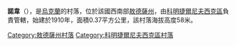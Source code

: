 {{expand|time=2016-09-03T01:16:59+00:00}}
{{unreferenced|time=2016-09-03T01:16:59+00:00}}
{{coord|46|47|9|N|30|49|57|E|scale:30000|display=title}}

'''諾韋'''（{{lang-uk|Нове}}），是[[烏克蘭|烏克蘭]]的村落，位於該國西南部[[敖德薩州|敖德薩州]]，由[[科明捷爾尼夫西克區|科明捷爾尼夫西克區]]負責管轄，始建於1910年，面積0.37平方公里，該村落海拔高度58米。

{{DEFAULTSORT:Нове}}
[[Category:敖德薩州村落|Category:敖德薩州村落]]
[[Category:科明捷爾尼夫西克區村落|Category:科明捷爾尼夫西克區村落]]


{{Odessa-geo-stub}}